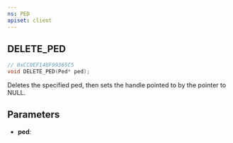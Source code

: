 ```yaml
---
ns: PED
apiset: client
---
```

## DELETE_PED

```c
// 0xCC0EF140F99365C5
void DELETE_PED(Ped* ped);
```

Deletes the specified ped, then sets the handle pointed to by the pointer to NULL.

## Parameters
* **ped**: